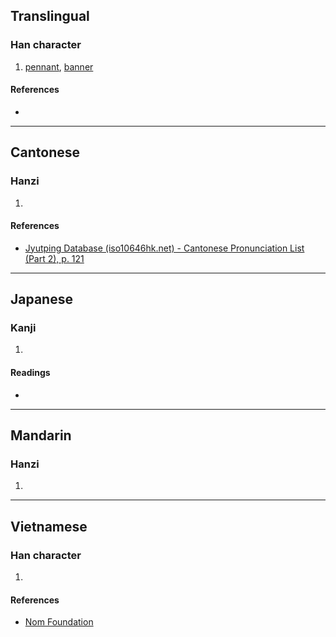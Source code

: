 {{character info/new}}
==Translingual==

===Han character===
{{Han char|rn=70|rad=方|as=12|sn=16|four=|canj=YSHDW|ids=⿰方番}}

# [[pennant]], [[banner]]

====References====
* {{Han ref|kx=0485.051|hdz=32184.111|uh=65D9|ud=26073}}

----

==Cantonese==

===Hanzi===
{{yue-hanzi|jyut=[[faan1]]|y=faan1}}

# {{rfdef|yue|sort=方12}}

====References====
* [http://www.iso10646hk.net/jp/document/download.jsp Jyutping Database (iso10646hk.net) - Cantonese Pronunciation List (Part 2), p. 121]

----

==Japanese==

===Kanji===
{{ja-kanji|grade=|rs=方12}}

# {{rfdef|ja|sort=方12}}

====Readings====
* {{ja-readings
|goon=ほん
|kanon=はん
|kanyoon=ばん
|kun=はた-
}}

----

==Mandarin==

===Hanzi===
{{cmn-hanzi|pin=[[fān]] ([[fan1]])|wg=fan<sup>1</sup>}}

# {{rfdef|cmn|sort=方12}}

----

==Vietnamese==

===Han character===
{{vi-hantu|rs=方12|phướn}}

# {{rfdef|vi|sort=方12}}

====References====
* [http://nomfoundation.org/common/nom_details.php?codepoint=65d9 Nom Foundation]